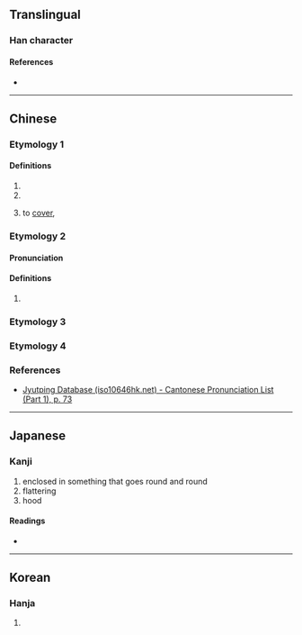 {{character info}}
==Translingual==

===Han character===
{{Han char|rn=23|rad=匸|as=06|sn=8|four=71716|canj=SOMR|ids=⿷匚合}}

====References====
* {{Han ref|kx=0155.070|dkj=02683|dj=0347.190|hdz=10085.140|uh=533C|ud=21308|bh=CBD8|bd=52184}}

----

==Chinese==
{{zh-forms|alt=𢈈,匌, 鉿, 蓋-"to cover"}}

=== Etymology 1 ===
{{zh-pron
|m=kē,ǎn,1nb=Mainland,2nb=Taiwan
|c=hap1,am2
|mn=tw:khap
|mc=y
|oc=y
|cat=
}}

====Definitions====
{{zh-hanzi}}

# {{zh-used|匼匝}}
# {{zh-used|阿匼}}
# {{lb|zh|Min Nan}} to [[cover]], {{zh-alt form|蓋|tr=khap|nocap=y}}

=== Etymology 2 ===
====Pronunciation====
{{zh-pron
|m=ōu
|c=o1
|cat=
}}

====Definitions====
{{zh-hanzi}}

# {{surname|zh}}

=== Etymology 3 ===
{{zh-see|帢|v}}

=== Etymology 4 ===
{{zh-see|區|v}}

===References===
* [http://www.iso10646hk.net/jp/document/download.jsp Jyutping Database (iso10646hk.net) - Cantonese Pronunciation List (Part 1), p. 73]

----

==Japanese==

===Kanji===
{{ja-kanji|grade=|rs=匸06}}

# enclosed in something that goes round and round
# flattering
# hood

====Readings====
* {{ja-readings|on=あん,おん, こう|kun=こびへつら-う, めぐ-る,めぐるさま}}

----

==Korean==

===Hanja===
{{ko-hanja|hangeul=압|rv=ap|mr=ap}}

# {{rfdef|ko|sort=匸06}}